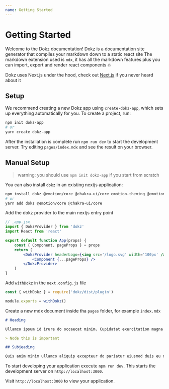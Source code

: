 ```yaml
---
name: Getting Started
---
```



# Getting Started

Welcome to the Dokz documentation!
Dokz is a documentation site generator that compiles your markdown down to a static react site
The markdown extension used is `mdx`, it has all the markdown features plus you can import, export and render react components 🔥

Dokz uses Next.js under the hood, check out [Next.js](https://nextjs.org/) if you never heard about it

<TableOfContents />

## Setup

We recommend creating a new Dokz app using `create-dokz-app`, which sets up everything automatically for you. To create a project, run:

```bash
npm init dokz-app
# or
yarn create dokz-app
```

After the installation is complete run `npm run dev` to start the development server. Try editing `pages/index.mdx` and see the result on your browser.

## Manual Setup

> warning: you should use `npm init dokz-app` if you start from scratch

You can also install `dokz` in an existing nextjs application:

```bash
npm install dokz @emotion/core @chakra-ui/core emotion-theming @emotion/styled
# or
yarn add dokz @emotion/core @chakra-ui/core
```

Add the dokz provider to the main nextjs entry point

```jsx
// _app.jsx
import { DokzProvider } from 'dokz'
import React from 'react'

export default function App(props) {
    const { Component, pageProps } = props
    return (
        <DokzProvider headerLogo={<img src='/logo.svg' width='100px' />}>
            <Component {...pageProps} />
        </DokzProvider>
    )
}
```

Add `withDokz` in the `next.config.js` file

```js
const { withDokz } = require('dokz/dist/plugin')

module.exports = withDokz()
```

Create a new mdx document inside tha `pages` folder, for example `index.mdx`

```md
# Heading

Ullamco ipsum id irure do occaecat minim. Cupidatat exercitation magna sit sunt aliqua voluptate excepteur amet dolor ea do. Consectetur veniam deserunt ullamco irure ullamco. Voluptate magna tempor elit voluptate velit enim dolor nulla sit fugiat exercitation. Anim deserunt Lorem aliquip cillum duis deserunt consequat sit culpa commodo.

> Node this is important

## Subjeading

Quis anim minim ullamco aliquip excepteur do pariatur eiusmod duis eu non. Duis deserunt Lorem nulla non duis voluptate dolore et. Do veniam mollit in do ad id enim anim dolore sint labore quis consequat.
```

To start developing your application execute `npm run dev`. This starts the development server on `http://localhost:3000`.

Visit `http://localhost:3000` to view your application.




